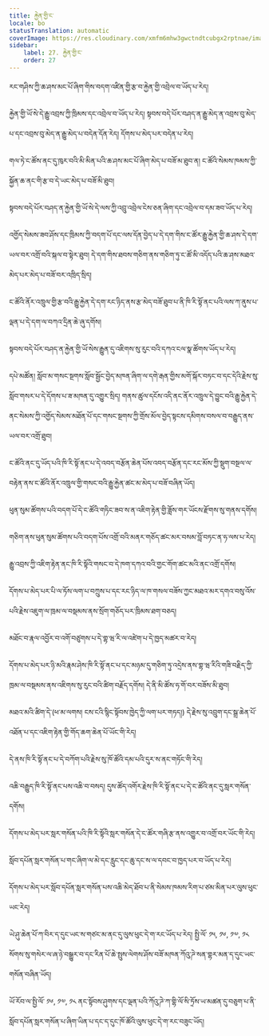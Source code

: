 ```yaml
---
title: རྐྱེན་གྱི་ང་
locale: bo
statusTranslation: automatic
coverImage: https://res.cloudinary.com/xmfm6mhw3gwctndtcubgx2rptnae/image/upload/v1741354419/small_cover_la_gran_rebelion_28716e29d2.webp
sidebar:
    label: 27. རྐྱེན་གྱི་ང་
    order: 27
---
```

རང་གཤིས་ཀྱི་ཆ་ཤས་མང་པོ་ཞིག་གིས་བདག་འཛིན་གྱི་རྩ་བ་རྐྱེན་གྱི་འབྲེལ་བ་ཡོད་པ་རེད།

རྐྱེན་གྱི་ཡོ་སེ་དེ་རྒྱུ་འབྲས་ཀྱི་ཁྲིམས་དང་འབྲེལ་བ་ཡོད་པ་རེད། སྟབས་བདེ་པོར་བཤད་ན་རྒྱུ་མེད་ན་འབྲས་བུ་མེད་པ་དང་འབྲས་བུ་མེད་ན་རྒྱུ་མེད་པ་བདེན་དོན་རེད། དོགས་པ་མེད་པར་བདེན་པ་རེད།

གལ་ཏེ་ང་ཚོས་ནང་དུ་ཁུར་བའི་མི་མིན་པའི་ཆ་ཤས་མང་པོ་ཞིག་མེད་པ་བཟོ་མ་ཐུབ་ན། ང་ཚོའི་སེམས་ཁམས་ཀྱི་སྐྱོན་ཆ་ནང་གི་རྩ་བ་དེ་ཡང་མེད་པ་བཟོ་མི་ཐུབ།

སྟབས་བདེ་པོར་བཤད་ན་རྐྱེན་གྱི་ཡོ་སེ་དེ་ལས་ཀྱི་འབྲུ་འབྲེལ་ངེས་ཅན་ཞིག་དང་འབྲེལ་བ་དམ་ཟབ་ཡོད་པ་རེད།

འགྱོད་སེམས་ཟབ་ཤོས་དང་ཁྲིམས་ཀྱི་བདག་པོ་དང་ལས་དོན་བྱེད་པ་དེ་དག་གིས་ང་ཚོར་རྒྱུ་རྐྱེན་གྱི་ཆ་ཤས་དེ་དག་ཡལ་བར་འགྲོ་བའི་སྐལ་བ་སྟེར་ཐུབ། དེ་དག་གིས་ཐབས་གཅིག་ནས་གཅིག་ཏུ་ང་ཚོ་མི་འདོད་པའི་ཆ་ཤས་མཐའ་མེད་པར་མེད་པ་བཟོ་བར་འཁྲིད་སྲིད།

ང་ཚོའི་ནོར་འཁྲུལ་གྱི་རྩ་བའི་རྒྱུ་རྐྱེན་དེ་དག་རང་ཉིད་ནས་རྩ་མེད་བཟོ་ཐུབ་པ་ནི་ཁི་རི་སྟོ་ནང་པའི་ལས་ཀ་ནུས་པ་ལྡན་པ་དེ་དག་ལ་བཀའ་དྲིན་ཆེ་ཞུ་དགོས།

སྟབས་བདེ་པོར་བཤད་ན་རྐྱེན་གྱི་ཡོ་སེས་རྒྱུན་དུ་འཇིགས་སུ་རུང་བའི་དཀའ་ངལ་སྣ་ཚོགས་ཡོད་པ་རེད།

དཔེ་མཚོན། སློབ་མ་གསང་སྔགས་སློབ་སྦྱོང་བྱེད་མཁན་ཞིག་ལ་དགེ་རྒན་གྱིས་མགོ་སྐོར་བཏང་བ་དང་དེའི་རྗེས་སུ་སློབ་གསར་པ་དེ་དོགས་པ་ཟ་མཁན་དུ་འགྱུར་སྲིད། གནས་ཚུལ་དངོས་འདི་ནང་ནོར་འཁྲུལ་དེ་བྱུང་བའི་རྒྱུ་རྐྱེན་དེ་ནང་སེམས་ཀྱི་འགྱོད་སེམས་མཐོན་པོ་དང་གསང་སྔགས་ཀྱི་གྲོས་མོལ་བྱེད་སྟངས་དམིགས་བསལ་བ་བརྒྱུད་ནས་ཡལ་བར་འགྲོ་ཐུབ།

ང་ཚོའི་ནང་དུ་ཡོད་པའི་ཁི་རི་སྟོ་ནང་པ་དེ་འབད་བརྩོན་ཆེན་པོས་འབད་བརྩོན་དང་རང་མོས་ཀྱི་སྡུག་བསྔལ་ལ་བརྟེན་ནས་ང་ཚོའི་ནོར་འཁྲུལ་གྱི་གསང་བའི་རྒྱུ་རྐྱེན་ཚང་མ་མེད་པ་བཟོ་བཞིན་ཡོད།

ཕུན་སུམ་ཚོགས་པའི་བདག་པོ་དེ་ང་ཚོའི་གཏིང་ཟབ་ས་ན་འཇིག་རྟེན་གྱི་ཟློས་གར་ཡོངས་རྫོགས་སུ་གནས་དགོས།

གཅིག་ནས་ཕུན་སུམ་ཚོགས་པའི་བདག་པོས་འགྲོ་བའི་མནར་གཅོད་ཚང་མར་བསམ་བློ་བཏང་ན་ཧ་ལས་པ་རེད།

རྒྱུ་འབྲས་ཀྱི་འཇིག་རྟེན་ནང་ཁི་རི་སྟོའི་གསང་བ་དེ་ཁག་དཀའ་བའི་གྱང་གོག་ཚང་མའི་ནང་འགྲོ་དགོས།

དོགས་པ་མེད་པར་པི་ལ་ཏོས་ལག་པ་བཀྲུས་པ་དང་རང་ཉིད་ལ་ཁ་གསལ་བཟོས་ཀྱང་མཐའ་མར་དགའ་བསུ་འོས་པའི་རྗེས་འཇུག་ལ་ཁྲམ་ལ་བསྡམས་ནས་སྲོག་གཅོད་པར་ཁྲིམས་ཐག་བཅད།

མཐོང་བ་རྣལ་འབྱོར་བ་འགོ་བཙུགས་པ་དེ་གྷ་ཝ་རི་ལ་འཛེག་པ་དེ་ཁྱད་མཚར་བ་རེད།

དོགས་པ་མེད་པར་ཉི་མའི་རྣམ་ཤེས་ཁི་རི་སྟོ་ནང་པ་དང་མཉམ་དུ་གཅིག་ཏུ་འདྲེས་ནས་གྷ་ཝ་རིའི་གཟི་བརྗིད་ཀྱི་ཁྲམ་ལ་བསྡམས་ནས་འཇིགས་སུ་རུང་བའི་ཚིག་བརྗོད་དགོས། དེ་ནི་མི་ཚོས་ཧ་གོ་བར་བཟོས་མི་ཐུབ།

མཐའ་མའི་ཚིག་དེ་(ཕ་མ་ལགས། ངས་ངའི་སྙིང་སྟོབས་ཁྱེད་ཀྱི་ལག་པར་གཏད།) དེ་རྗེས་སུ་འབྲུག་དང་སྒྲ་ཆེན་པོ་འཐོན་པ་དང་འཇིག་རྟེན་གྱི་གོད་ཆག་ཆེན་པོ་ཡོང་གི་རེད།

དེ་ནས་ཁི་རི་སྟོ་ནང་པ་དེ་བཀོག་པའི་རྗེས་སུ་ཁོ་ཚོའི་དམ་པའི་དུར་ས་ནང་གཏོང་གི་རེད།

འཆི་བརྒྱུད་ཁི་རི་སྟོ་ནང་པས་འཆི་བ་བསད། དུས་ཚོད་འགོར་རྗེས་ཁི་རི་སྟོ་ནང་པ་དེ་ང་ཚོའི་ནང་དུ་སླར་གསོན་དགོས།

དོགས་པ་མེད་པར་སླར་གསོན་པའི་ཁི་རི་སྟོའི་སླར་གསོན་དེ་ང་ཚོར་གཞི་རྩ་ནས་འགྱུར་བ་འགྲོ་བར་ཡོང་གི་རེད།

སློབ་དཔོན་སླར་གསོན་པ་གང་ཞིག་ལ་མེ་དང་རླུང་དང་ཆུ་དང་ས་ལ་དབང་བ་ཁྱད་པར་བ་ཡོད་པ་རེད།

དོགས་པ་མེད་པར་སློབ་དཔོན་སླར་གསོན་པས་འཆི་མེད་ཐོབ་པ་ནི་སེམས་ཁམས་རིག་པ་ཙམ་མིན་པར་ལུས་ཕུང་ཡང་རེད།

ཡེ་ཤུ་ཆེན་པོ་ཀ་བིར་ད་དུང་ཡང་ས་གཙང་མ་ནང་དུ་ལུས་ཕུང་དེ་ག་རང་ཡོད་པ་རེད། སྤྱི་ལོ་ ༡༥, ༡༦, ༡༧, ༡༨ སོགས་སུ་གསེར་ལ་ཞ་ཉེ་བསྒྱུར་བ་དང་རིན་པོ་ཆེ་སྤུས་ལེགས་ཤོས་བཟོ་མཁན་ཀོའུ་ཌེ་སན་གྷར་མན་ད་དུང་ཡང་གསོན་བཞིན་ཡོད།

ཡོ་རོབ་ལ་སྤྱི་ལོ་ ༡༦, ༡༧, ༡༨ ནང་སྟོབས་ཤུགས་དང་ལྡན་པའི་ཀོའུ་ཌེ་ཀ་གྷི་ལོ་སི་ཏྲོས་ཡ་མཚན་དུ་བཅུག་པ་ནི་སློབ་དཔོན་སླར་གསོན་པ་ཞིག་ཡིན་པ་དང་ད་དུང་ཁོ་ཚོའི་ལུས་ཕུང་དེ་ག་རང་བཟུང་ཡོད།

